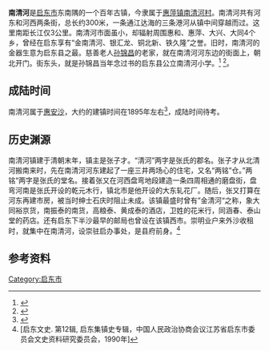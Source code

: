 '''南清河'''是[[启东市|启东市]]东南隅的一个百年古镇，今隶属于[[惠萍镇|惠萍镇]][[南清河村|南清河村]]。南清河共有河东和河西两条街，总长约300米，一条通江达海的三条港河从镇中间穿越而过。这里南距长江仅3公里。南清河市面虽小，却辐射周围惠和、惠萍、大兴、大同4个乡，曾经在启东享有“金南清河、银汇龙、铜北新、铁久隆”之誉。旧时，南清河的金器生意为启东县之最。慈善老人[[孙锦昌|孙锦昌]]的老家，就在南清河河东边的街面上，朝北开门。街东头，就是孙锦昌当年念过书的启东县公立南清河小学。<ref>{{Cite web |url=http://qidong.qdcoo.com/article/877.htm |title=百年古镇——南清河民风杂记 启东民俗文化网 |access-date=2014-04-27 |archive-url=https://web.archive.org/web/20160305173939/http://qidong.qdcoo.com/article/877.htm |archive-date=2016-03-05 |dead-url=yes }}</ref>
<ref>{{Cite web |url=http://www.qidongnews.com/html/2011-8/20118308438.htm |title=南清河老街：清河悠悠市井深深_启东新闻网 |access-date=2014-04-27 |archive-url=https://web.archive.org/web/20150924083543/http://www.qidongnews.com/html/2011-8/20118308438.htm |archive-date=2015-09-24 |dead-url=yes }}</ref>。

== 成陆时间 ==
南清河属于[[惠安沙|惠安沙]]，大约的建镇时间在1895年左右<ref>{{Cite web |url=http://www.docin.com/p-457746102.html |title=崇明外沙的聚落与海岸线变迁研究，复旦大学，李朋，2008年 |access-date=2014-08-18 |archive-date=2019-07-24 |archive-url=https://web.archive.org/web/20190724041023/http://www.docin.com/p-457746102.html |dead-url=no }}</ref>，成陆时间待考。

== 历史渊源 ==
南清河镇建于清朝末年，镇主是张子才。“清河”两字是张氏的郡名。张子才从北清河搬南来时，先在南清河河东建起了一座三井两场心的住宅，又名“两铭”仓。”两铭“两字是张氏的堂名。接着张又在河西盘弯地段建造一条四周相通的磨盘街，盘弯河南是张氏开设的乾元木行，镇北市是他开设的大东轧花厂。随后，张又打算在河东再建市房，被当时绅士石庆时阻止未成。该镇最盛时曾有”金清河“之称，象大同裕京货，南振泰的南货，高粮泰、黄成泰的酒店，卫姓的花米行，同涵春、泰山堂的药店。还有启东下半沙最早的邮局也曾设在该镇西市。崇明业户来外沙收租时，就集中在南清河，设崇驻启办事处，是县府前身。<ref>[启东文史. 第12辑, 启东集镇史专辑，中国人民政治协商会议江苏省启东市委员会文史资料研究委员会，1990年]</ref>

== 参考资料 ==
<references />

[[Category:启东市|Category:启东市]]